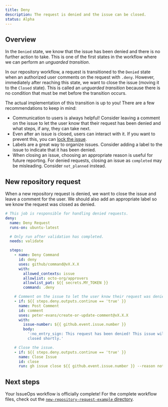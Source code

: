 ```yaml
---
title: Deny
description: The request is denied and the issue can be closed.
status: Alpha
---
```



## Overview

In the `Denied` state, we know that the issue has been denied and there is no
further action to take. This is one of the first states in the workflow where we
can perform an _unguarded transition_.

In our repository workflow, a request is transitioned to the `Denied` state when
an authorized user comments on the request with `.deny`. However, immediately
after reaching this state, we want to close the issue (moving it to the `Closed`
state). This is called an _unguarded transition_ because there is no condition
that must be met before the transition occurs.

The actual implementation of this transition is up to you! There are a few
recommendations to keep in mind:

- Communication to users is always helpful! Consider leaving a comment on the
  issue to let the user know that their request has been denied and what steps,
  if any, they can take next.
- Even after an issue is closed, users can interact with it. If you want to
  prevent this, you can
  [lock the issue](https://docs.github.com/en/communities/moderating-comments-and-conversations/locking-conversations).
- Labels are a great way to organize issues. Consider adding a label to the
  issue to indicate that it has been denied.
- When closing an issue, choosing an appropriate reason is useful for future
  reporting. For denied requests, closing an issue as `completed` may be
  misleading. Consider `not_planned` instead.

## New repository request

When a new repository request is denied, we want to close the issue and leave a
comment for the user. We should also add an appropriate label so we know the
request was closed as denied.

```yaml
# This job is responsible for handling denied requests.
deny:
  name: Deny Request
  runs-on: ubuntu-latest

  # Only run after validation has completed.
  needs: validate

  steps:
    - name: Deny Command
      id: deny
      uses: github/command@vX.X.X
      with:
        allowed_contexts: issue
        allowlist: octo-org/approvers
        allowlist_pat: ${{ secrets.MY_TOKEN }}
        command: .deny

    # Comment on the issue to let the user know their request was denied.
    - if: ${{ steps.deny.outputs.continue == 'true' }}
      name: Post Comment
      id: comment
      uses: peter-evans/create-or-update-comment@vX.X.X
      with:
        issue-number: ${{ github.event.issue.number }}
        body:
          ':no_entry_sign: This request has been denied! This issue will be
          closed shortly.'

    # Close the issue.
    - if: ${{ steps.deny.outputs.continue == 'true' }}
      name: Close Issue
      id: close
      run: gh issue close ${{ github.event.issue.number }} --reason not_planned
```

## Next steps

Your IssueOps workflow is officially complete! For the complete workflow files,
check out the
[`new-repository-request-example` directory](https://github.com/issue-ops/docs/tree/main/new-repository-request-example).
